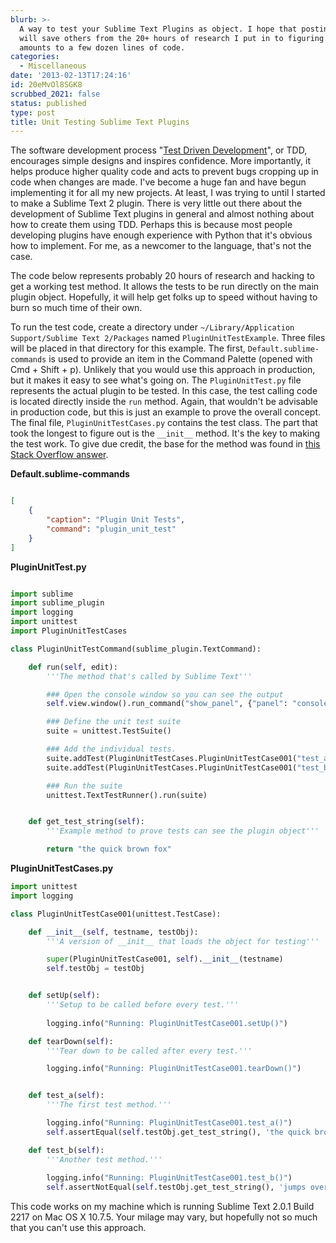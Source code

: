 ```yaml
---
blurb: >-
  A way to test your Sublime Text Plugins as object. I hope that posting this
  will save others from the 20+ hours of research I put in to figuring out what
  amounts to a few dozen lines of code.
categories:
  - Miscellaneous
date: '2013-02-13T17:24:16'
id: 20eMvOl8SGK8
scrubbed_2021: false
status: published
type: post
title: Unit Testing Sublime Text Plugins
---
```


The software development process "[Test Driven Development][1]", or TDD, encourages simple designs and inspires confidence. More importantly, it helps produce higher quality code and acts to prevent bugs cropping up in code when changes are made. I've become a huge fan and have begun implementing it for all my new projects. At least, I was trying to until I started to make a Sublime Text 2 plugin. There is very little out there about the development of Sublime Text plugins in general and almost nothing about how to create them using TDD. Perhaps this is because most people developing plugins have enough experience with Python that it's obvious how to implement. For me, as a newcomer to the language, that's not the case. 

The code below represents probably 20 hours of research and hacking to get a working test method. It allows the tests to be run directly on the main plugin object. Hopefully, it will help get folks up to speed without having to burn so much time of their own. 

To run the test code, create a directory under `~/Library/Application Support/Sublime Text 2/Packages` named `PluginUnitTestExample`. Three files will be placed in that directory for this example. The first, `Default.sublime-commands` is used to provide an item in the Command Palette (opened with Cmd + Shift + p). Unlikely that you would use this approach in production, but it makes it easy to see what's going on. The `PluginUnitTest.py` file represents the actual plugin to be tested. In this case, the test calling code is located directly inside the `run` method. Again, that wouldn't be advisable in production code, but this is just an example to prove the overall concept. The final file, `PluginUnitTestCases.py` contains the test class. The part that took the longest to figure out is the `__init__` method. It's the key to making the test work. To give due credit, the base for the method was found in [this Stack Overflow answer][2]. 

**Default.sublime-commands**


```json

[
	{
		"caption": "Plugin Unit Tests",
		"command": "plugin_unit_test"
	}	
]

```



**PluginUnitTest.py**

```python

import sublime
import sublime_plugin
import logging
import unittest
import PluginUnitTestCases

class PluginUnitTestCommand(sublime_plugin.TextCommand):

	def run(self, edit):
		'''The method that's called by Sublime Text'''

		### Open the console window so you can see the output
		self.view.window().run_command("show_panel", {"panel": "console", "toggle": True})

		### Define the unit test suite
		suite = unittest.TestSuite()

		### Add the individual tests. 
		suite.addTest(PluginUnitTestCases.PluginUnitTestCase001("test_a", self))
		suite.addTest(PluginUnitTestCases.PluginUnitTestCase001("test_b", self))

		### Run the suite
		unittest.TextTestRunner().run(suite)


	def get_test_string(self):
		'''Example method to prove tests can see the plugin object'''

		return "the quick brown fox"
```



**PluginUnitTestCases.py**

```python
import unittest
import logging

class PluginUnitTestCase001(unittest.TestCase):

	def __init__(self, testname, testObj):
		'''A version of __init__ that loads the object for testing'''

		super(PluginUnitTestCase001, self).__init__(testname)
		self.testObj = testObj


	def setUp(self):
		'''Setup to be called before every test.'''
	
		logging.info("Running: PluginUnitTestCase001.setUp()")

	def tearDown(self):
		'''Tear down to be called after every test.'''

		logging.info("Running: PluginUnitTestCase001.tearDown()")


	def test_a(self):
		'''The first test method.'''

		logging.info("Running: PluginUnitTestCase001.test_a()")
		self.assertEqual(self.testObj.get_test_string(), 'the quick brown fox')

	def test_b(self):
		'''Another test method.'''
	
		logging.info("Running: PluginUnitTestCase001.test_b()")
		self.assertNotEqual(self.testObj.get_test_string(), 'jumps over')

```


This code works on my machine which is running Sublime Text 2.0.1 Build 2217 on Mac OS X 10.7.5. Your milage may vary, but hopefully not so much that you can't use this approach. 




[1]: http://en.wikipedia.org/wiki/Test-driven_development

[2]: http://stackoverflow.com/a/2081750/102401
